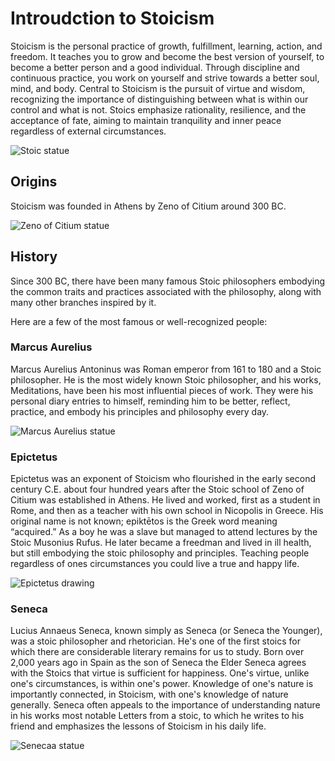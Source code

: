 # Introudction to Stoicism 

Stoicism is the personal practice of growth, fulfillment, learning, action, and freedom. 
It teaches you to grow and become the best version of yourself, to become a better person and a good individual.
Through discipline and continuous practice, you work on yourself and strive towards a better soul, mind, and body.
Central to Stoicism is the pursuit of virtue and wisdom, recognizing the importance of distinguishing between what is within our control and what is not.
Stoics emphasize rationality, resilience, and the acceptance of fate, aiming to maintain tranquility and inner peace regardless of external circumstances.

![Stoic statue](../public/assets/stoic-statue.jpg)

## Origins

Stoicism was founded in Athens by Zeno of Citium around 300 BC.

![Zeno of Citium statue](../public/assets/zeno-of-citium.webp)

## History

Since 300 BC, there have been many famous Stoic philosophers embodying the common traits and practices associated with the philosophy, along with many other branches inspired by it.

Here are a few of the most famous or well-recognized people:

### Marcus Aurelius

Marcus Aurelius Antoninus was Roman emperor from 161 to 180 and a Stoic philosopher. 
He is the most widely known Stoic philosopher, and his works, Meditations, have been his most influential pieces of work. 
They were his personal diary entries to himself, reminding him to be better, reflect, practice, and embody his principles and philosophy every day.

![Marcus Aurelius statue](../public/assets/marcus-aurelius-statue.jpg)

### Epictetus

Epictetus was an exponent of Stoicism who flourished in the early second century C.E. about four hundred years after the Stoic school of Zeno of Citium was established in Athens.
He lived and worked, first as a student in Rome, and then as a teacher with his own school in Nicopolis in Greece. His original name is not known; epiktētos is the Greek word meaning “acquired.” 
As a boy he was a slave but managed to attend lectures by the Stoic Musonius Rufus. He later became a freedman and lived in ill health, but still embodying the stoic philosophy and principles.
Teaching people regardless of ones circumstances you could live a true and happy life.

![Epictetus drawing](../public/assets/epictetus-drawing.jpg)

### Seneca

Lucius Annaeus Seneca, known simply as Seneca (or Seneca the Younger), was a stoic philosopher and rhetorician.
He's one of the first stoics for which there are considerable literary remains for us to study. Born over 2,000 years ago in Spain as the son of Seneca the Elder
Seneca agrees with the Stoics that virtue is sufficient for happiness. One's virtue, unlike one's circumstances, is within one's power. 
Knowledge of one's nature is importantly connected, in Stoicism, with one's knowledge of nature generally. 
Seneca often appeals to the importance of understanding nature in his works most notable Letters from a stoic, to which he writes to his friend and emphasizes the lessons
of Stoicism in his daily life.

![Senecaa statue](../public/assets/senecaa-statue.jpg)

